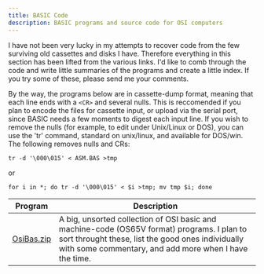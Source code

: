 ```yaml
---
title: BASIC Code
description: BASIC programs and source code for OSI computers
---
```


I have not been very lucky in my attempts to recover code from the few surviving old cassettes and disks I have. Therefore everything in this section has been lifted from the various links. I'd like to comb through the code and write little summaries of the programs and create a little index. If you try some of these, please send me your comments.

By the way, the programs below are in cassette-dump format, meaning that each line ends with a `<CR>` and several nulls. This is reccomended if you plan to encode the files for cassette input, or upload via the serial port, since BASIC needs a few moments to digest each input line. If you wish to remove the nulls (for example, to edit under Unix/Linux or DOS), you can use the 'tr' command, standard on unix/linux, and available for DOS/win. The following removes nulls and CRs:

```
tr -d '\000\015' < ASM.BAS >tmp
```

or

```
for i in *; do tr -d '\000\015' < $i >tmp; mv tmp $i; done
```

| Program | Description |
|---------|-------------|
| [OsiBas.zip](/programs/basic/OsiBas.zip) | A big, unsorted collection of OSI basic and machine-code (OS65V format) programs. I plan to sort throught these, list the good ones individually with some commentary, and add more when I have the time. |